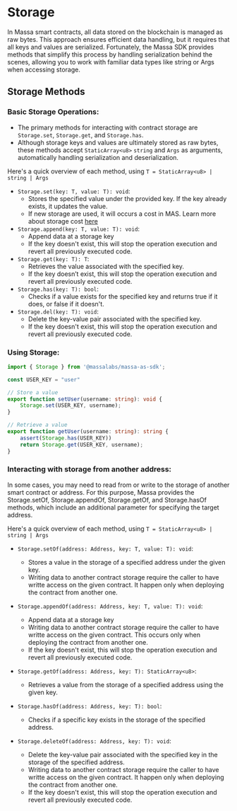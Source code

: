 # Storage
In Massa smart contracts, all data stored on the blockchain is managed as raw bytes. This approach ensures efficient data handling, but it requires that all keys and values are serialized. Fortunately, the Massa SDK provides methods that simplify this process by handling serialization behind the scenes, allowing you to work with familiar data types like string or Args when accessing storage.

## Storage Methods

### Basic Storage Operations:

- The primary methods for interacting with contract storage are `Storage.set`, `Storage.get`, and `Storage.has`.
- Although storage keys and values are ultimately stored as raw bytes, these methods accept `StaticArray<u8>` `string` and `Args` as arguments, automatically handling serialization and deserialization.

Here's a quick overview of each method, using `T = StaticArray<u8> | string | Args`

- `Storage.set(key: T, value: T): void`:
    - Stores the specified value under the provided key. If the key already exists, it updates the value.
    - If new storage are used, it will occurs a cost in MAS. Learn more about storage cost [here](https://docs.massa.net/docs/learn/storage-costs)
- `Storage.append(key: T, value: T): void`:
     - Append data at a storage key
     - If the key doesn't exist, this will stop the operation execution and revert all previously executed code.
- `Storage.get(key: T): T`:
    - Retrieves the value associated with the specified key.
    - If the key doesn’t exist, this will stop the operation execution and revert all previously executed code.
- `Storage.has(key: T): bool`:
     - Checks if a value exists for the specified key and returns true if it does, or false if it doesn't.
- `Storage.del(key: T): void`:
     - Delete the key-value pair associated with the specified key.
     - If the key doesn't exist, this will stop the operation execution and revert all previously executed code.


### Using Storage:

```ts
import { Storage } from '@massalabs/massa-as-sdk';

const USER_KEY = "user"

// Store a value
export function setUser(username: string): void {
    Storage.set(USER_KEY, username);
}

// Retrieve a value
export function getUser(username: string): string {
    assert(Storage.has(USER_KEY))
    return Storage.get(USER_KEY, username);
}
```

### Interacting with storage from another address:

In some cases, you may need to read from or write to the storage of another smart contract or address. For this purpose, Massa provides the Storage.setOf, Storage.appendOf, Storage.getOf, and Storage.hasOf methods, which include an additional parameter for specifying the target address.

Here's a quick overview of each method, using `T = StaticArray<u8> | string | Args`

- `Storage.setOf(address: Address, key: T, value: T): void`:
    - Stores a value in the storage of a specified address under the given key.
    - Writing data to another contract storage require the caller to have writte access on the given contract. It happen only when deploying the contract from another one.

- `Storage.appendOf(address: Address, key: T, value: T): void`:
    - Append data at a storage key
    - Writing data to another contract storage require the caller to have writte access on the given contract. This occurs only when deploying the contract from another one.
    - If the key doesn't exist, this will stop the operation execution and revert all previously executed code.

- `Storage.getOf(address: Address, key: T): StaticArray<u8>`:
    - Retrieves a value from the storage of a specified address using the given key.

- `Storage.hasOf(address: Address, key: T): bool`:
    - Checks if a specific key exists in the storage of the specified address.

- `Storage.deleteOf(address: Address, key: T): void`:
     - Delete the key-value pair associated with the specified key in the storage of the specified address.
     - Writing data to another contract storage require the caller to have writte access on the given contract. It happen only when deploying the contract from another one.
     - If the key doesn't exist, this will stop the operation execution and revert all previously executed code.

